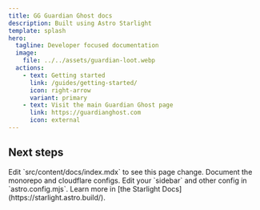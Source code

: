 ```yaml
---
title: GG Guardian Ghost docs
description: Built using Astro Starlight
template: splash
hero:
  tagline: Developer focused documentation
  image:
    file: ../../assets/guardian-loot.webp
  actions:
    - text: Getting started
      link: /guides/getting-started/
      icon: right-arrow
      variant: primary
    - text: Visit the main Guardian Ghost page
      link: https://guardianghost.com
      icon: external
---
```



## Next steps

<CardGrid stagger>
	<Card title="Add a mini dev blog" icon="pencil">
		Edit `src/content/docs/index.mdx` to see this page change.
	</Card>
	<Card title="Add new content" icon="add-document">
		Document the monorepo and cloudflare configs.
	</Card>
	<Card title="Configure your site" icon="setting">
		Edit your `sidebar` and other config in `astro.config.mjs`.
	</Card>
	<Card title="Read the docs" icon="open-book">
		Learn more in [the Starlight Docs](https://starlight.astro.build/).
	</Card>
</CardGrid>
